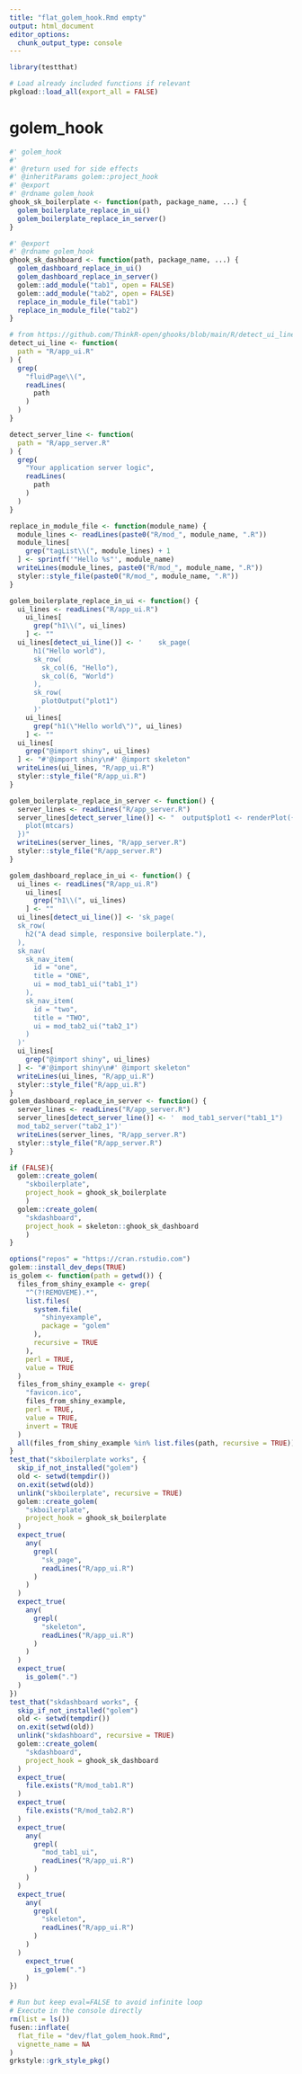 ```yaml
---
title: "flat_golem_hook.Rmd empty"
output: html_document
editor_options:
  chunk_output_type: console
---
```


```r
library(testthat)
```

```r
# Load already included functions if relevant
pkgload::load_all(export_all = FALSE)
```

# golem_hook

```r
#' golem_hook
#'
#' @return used for side effects
#' @inheritParams golem::project_hook
#' @export
#' @rdname golem_hook
ghook_sk_boilerplate <- function(path, package_name, ...) {
  golem_boilerplate_replace_in_ui()
  golem_boilerplate_replace_in_server()
}

#' @export
#' @rdname golem_hook
ghook_sk_dashboard <- function(path, package_name, ...) {
  golem_dashboard_replace_in_ui()
  golem_dashboard_replace_in_server()
  golem::add_module("tab1", open = FALSE)
  golem::add_module("tab2", open = FALSE)
  replace_in_module_file("tab1")
  replace_in_module_file("tab2")
}

# from https://github.com/ThinkR-open/ghooks/blob/main/R/detect_ui_line.R
detect_ui_line <- function(
  path = "R/app_ui.R"
) {
  grep(
    "fluidPage\\(",
    readLines(
      path
    )
  )
}

detect_server_line <- function(
  path = "R/app_server.R"
) {
  grep(
    "Your application server logic",
    readLines(
      path
    )
  )
}

replace_in_module_file <- function(module_name) {
  module_lines <- readLines(paste0("R/mod_", module_name, ".R"))
  module_lines[
    grep("tagList\\(", module_lines) + 1
  ] <- sprintf('"Hello %s"', module_name)
  writeLines(module_lines, paste0("R/mod_", module_name, ".R"))
  styler::style_file(paste0("R/mod_", module_name, ".R"))
}

golem_boilerplate_replace_in_ui <- function() {
  ui_lines <- readLines("R/app_ui.R")
    ui_lines[
      grep("h1\\(", ui_lines)
    ] <- ""
  ui_lines[detect_ui_line()] <- '    sk_page(
      h1("Hello world"),
      sk_row(
        sk_col(6, "Hello"),
        sk_col(6, "World")
      ),
      sk_row(
        plotOutput("plot1")
      )'
    ui_lines[
      grep("h1(\"Hello world\")", ui_lines)
    ] <- ""
  ui_lines[
    grep("@import shiny", ui_lines)
  ] <- "#'@import shiny\n#' @import skeleton"
  writeLines(ui_lines, "R/app_ui.R")
  styler::style_file("R/app_ui.R")
}

golem_boilerplate_replace_in_server <- function() {
  server_lines <- readLines("R/app_server.R")
  server_lines[detect_server_line()] <- "  output$plot1 <- renderPlot({
    plot(mtcars)
  })"
  writeLines(server_lines, "R/app_server.R")
  styler::style_file("R/app_server.R")
}

golem_dashboard_replace_in_ui <- function() {
  ui_lines <- readLines("R/app_ui.R")
    ui_lines[
      grep("h1\\(", ui_lines)
    ] <- ""
  ui_lines[detect_ui_line()] <- 'sk_page(
  sk_row(
    h2("A dead simple, responsive boilerplate."),
  ),
  sk_nav(
    sk_nav_item(
      id = "one",
      title = "ONE",
      ui = mod_tab1_ui("tab1_1")
    ),
    sk_nav_item(
      id = "two",
      title = "TWO",
      ui = mod_tab2_ui("tab2_1")
    )
  )'
  ui_lines[
    grep("@import shiny", ui_lines)
  ] <- "#'@import shiny\n#' @import skeleton"
  writeLines(ui_lines, "R/app_ui.R")
  styler::style_file("R/app_ui.R")
}
golem_dashboard_replace_in_server <- function() {
  server_lines <- readLines("R/app_server.R")
  server_lines[detect_server_line()] <- '  mod_tab1_server("tab1_1")
  mod_tab2_server("tab2_1")'
  writeLines(server_lines, "R/app_server.R")
  styler::style_file("R/app_server.R")
}
```

```r
if (FALSE){
  golem::create_golem(
    "skboilerplate",
    project_hook = ghook_sk_boilerplate
    )
  golem::create_golem(
    "skdashboard",
    project_hook = skeleton::ghook_sk_dashboard
    )
}
```

```r
options("repos" = "https://cran.rstudio.com")
golem::install_dev_deps(TRUE)
is_golem <- function(path = getwd()) {
  files_from_shiny_example <- grep(
    "^(?!REMOVEME).*",
    list.files(
      system.file(
        "shinyexample",
        package = "golem"
      ),
      recursive = TRUE
    ),
    perl = TRUE,
    value = TRUE
  )
  files_from_shiny_example <- grep(
    "favicon.ico",
    files_from_shiny_example,
    perl = TRUE,
    value = TRUE,
    invert = TRUE
  )
  all(files_from_shiny_example %in% list.files(path, recursive = TRUE))
}
test_that("skboilerplate works", {
  skip_if_not_installed("golem")
  old <- setwd(tempdir())
  on.exit(setwd(old))
  unlink("skboilerplate", recursive = TRUE)
  golem::create_golem(
    "skboilerplate",
    project_hook = ghook_sk_boilerplate
  )
  expect_true(
    any(
      grepl(
        "sk_page",
        readLines("R/app_ui.R")
      )
    )
  )
  expect_true(
    any(
      grepl(
        "skeleton",
        readLines("R/app_ui.R")
      )
    )
  )
  expect_true(
    is_golem(".")
  )
})
test_that("skdashboard works", {
  skip_if_not_installed("golem")
  old <- setwd(tempdir())
  on.exit(setwd(old))
  unlink("skdashboard", recursive = TRUE)
  golem::create_golem(
    "skdashboard",
    project_hook = ghook_sk_dashboard
  )
  expect_true(
    file.exists("R/mod_tab1.R")
  )
  expect_true(
    file.exists("R/mod_tab2.R")
  )
  expect_true(
    any(
      grepl(
        "mod_tab1_ui",
        readLines("R/app_ui.R")
      )
    )
  )
  expect_true(
    any(
      grepl(
        "skeleton",
        readLines("R/app_ui.R")
      )
    )
  )
    expect_true(
      is_golem(".")
    )
})
```


```r
# Run but keep eval=FALSE to avoid infinite loop
# Execute in the console directly
rm(list = ls())
fusen::inflate(
  flat_file = "dev/flat_golem_hook.Rmd",
  vignette_name = NA
)
grkstyle::grk_style_pkg()

```

